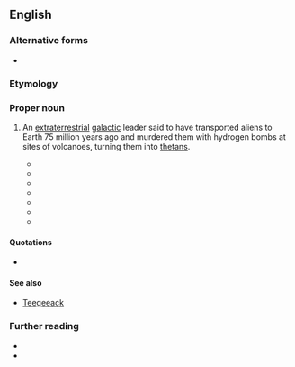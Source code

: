 {{also|xenu}}
==English==
{{wikipedia}}
{{wikiquote}}
{{commonscat}}
{{wikisource|Memorandum Opinion on Religious Technology Center's And Arnaldo Lerma's Motions For Summary Judgment}}

===Alternative forms===
* {{l|en|Xemu}}

===Etymology===
{{rfe|en}}

===Proper noun===
{{en-proper noun}}

# {{lb|en|Scientology}} An [[extraterrestrial]] [[galactic]] leader said to have transported aliens to Earth 75 million years ago and murdered them with hydrogen bombs at sites of volcanoes, turning them into [[thetan]]s.
#* {{quote-book
|en
|year=1960s
|last=Hubbard
|first=L. Ron
|authorlink=L. Ron Hubbard
|title={{w|OT III}}: Wall of Fire
|url=https://archive.org/details/armstrong.4.documents/1995-01-23%20Armstrong%20Declaration/page/n3/
|url2=https://www.xenu.net/archive/OTIII-scholar/
|text=He caused people to be brought to<br>Teegeeack (Earth) and put an H Bomb<br>on the principal volcanoes (Incident 2)<br>and then the Pacific area ones<br>were taken in boxes to Hawaii<br>and the Atlantic Area ones to<br>Las Palmas and there "packaged."<br>His name was '''Xenu'''. He used<br>renegades.Various misleading<br>data by means of circuits etc.<br>were placed in the implants.}}
#* {{quote-journal
|en
|date=NOV. 23, 1985
|author=Robert Welkos, Joel Sappell
|title=Scientologists Win Major Court Victory Over Defectors, Documents
|journal={{w|Los Angeles Times}}
|issn=0458-3035
|oclc=3638237
|archiveurl=https://web.archive.org/web/20200712052654/https://www.latimes.com/archives/la-xpm-1985-11-23-me-1278-story.html
|archivedate=July 12, 2020
|text=The documents Scott took are a refinement of Hubbard’s account of '''Xemu''', assertedly an evil tyrant who planted the seeds of aberrant behavior in people 75 million years ago.<br>According to documents obtained previously by The Times in Los Angeles Superior Court, Hubbard contends that '''Xemu''' trapped people in a compound of frozen alcohol and glycol and deposited them in 10 volcanoes. '''Xemu''' then dropped nuclear bombs on the volcanoes, according to Hubbard, destroying the people but freeing their spirits, which clustered together and were brainwashed by '''Xemu'''.
|brackets=on}}
#* {{quote-book
|en
|year=1986
|author=Stewart Lamont
|title={{w|Religion Inc.|Religion Inc.: The Church of Scientology}}
|url=https://books.google.com/books?id=9UwwAAAAYAAJ
|location=[[London]]
|publisher={{w|Harrap}}
|ISBN=0-245-54334-1
|OCLC=23079677
|OL=2080316M
|page=50
|text=Seventy-five million years ago there was a galactic confederation consisting of seventy-six planets which had an over-population problem. The head of the confederation was named '''Xenu''' and he resolved that he would entice the entire population of the confederacy to Earth (called Teegeeach) and blow them up.[...]Contacting the BTs is done telepathically and they are then guided back down the time-track to the moment seventy-five million years ago when '''Xenu''' vaporized them, which is known as Incident 2.}}
#* {{quote-book|en|year=2007|author=Una McGovern|title=Chambers Dictionary of the Unexplained|url=http://www.amazon.com/Chambers-Dictionary-Unexplained-Una-McGovern/dp/0550102159|isbn=0550102159|publisher=Chambers|page=607|passage=At the heart of Scientology’s belief system is the story of a galactic dictator called '''Xenu''' who, 76 million years ago, imprisoned the billions of people of the 75 planets of the Galactic Federation in volcanoes on Earth and dropped H-bombs on them. This traumatic event separated the thetans from their bodies. These deeply troubled thetans attach themselves in their millions to humans today; and are responsible for illness, perversion and many of the other problems of the human race. Advanced levels of auditing can help Scientologists to rid themselves of these ‘body thetans’.}}
#* {{quote-book|en|year=2008|author=Michael Streeter|title=Behind Closed Doors: The Power and Influence of Secret Societies|publisher=New Holland Publishers|url=|isbn=|page=219|passage=That incident, the story of '''Xenu''', is an extremely important incident theologically, because it explains why everyone is infested with body thetans here on earth. It is a serious event considered to have happened.}}
#* {{quote-book|en|year=2011|author=Janet Reitman|title=[[w:Inside Scientology: The Story of America's Most Secretive Religion|Inside Scientology: The Story of America's Most Secretive Religion]]|publisher=Houghton Mifflin|url=|isbn=|page=100|passage=More than a few Scientologists read the '''Xenu''' story as “a bizarre science fiction story,” as one former member described it. But fearing they'd be denounced for doubting Hubbard's teachings—to do so would be a thought crime — they held their tongue.}}
#* {{quote-book|en|year=2011|author=Hugh B. Urban|title=[[w:The Church of Scientology: A History of a New Religion|The Church of Scientology: A History of a New Religion]]|publisher=Princeton University Press|url=|isbn=|page=103|passage=A more elaborate version of the '''Xenu'''/Xemu story appears in a lecture attributed to Hubbard from September 1968, also now widely available online.}}

====Quotations====
* {{seemoreCites|en}}

====See also====
* [[Teegeeack]]

===Further reading===
* {{cite-journal|authorlink=Leonie Brinkema|first=Leonie|last=Brinkema|title=[[s:Memorandum Opinion on Religious Technology Center's And Arnaldo Lerma's Motions For Summary Judgment|Memorandum Opinion on Religious Technology Center's And Arnaldo Lerma's Motions For Summary Judgment]]|url=http://en.wikisource.org/wiki/Memorandum_Opinion_on_Religious_Technology_Center%27s_And_Arnaldo_Lerma%27s_Motions_For_Summary_Judgment|publisher=[[w:United States District Court for the Eastern District of Virginia|United States District Court for the Eastern District of Virginia]]|journal=Religious Technology Center v. Lerma|date=October 4, 1996}}
* {{cite-journal|last=Kent|first=Stephen A.|authorlink=Stephen A. Kent|url=http://www.solitarytrees.net/pubs/skent/creation.htm|journal=Religious Studies and Theology|volume=18|issue=2|date=December 1999|pages=97-126|title=The Creation of 'Religious' Scientology|accessdate=1 February 2012|archiveurl=https://web.archive.org/web/20050208092739/http://solitarytrees.net/pubs/skent/creation.htm|archivedate=8 February 2005}}